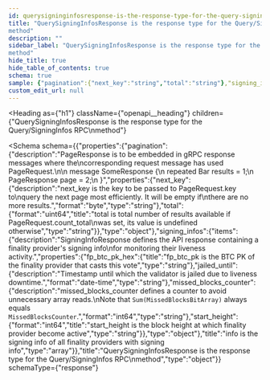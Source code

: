 ```yaml
---
id: querysigninginfosresponse-is-the-response-type-for-the-query-signinginfos-rpc-method
title: "QuerySigningInfosResponse is the response type for the Query/SigningInfos RPC
method"
description: ""
sidebar_label: "QuerySigningInfosResponse is the response type for the Query/SigningInfos RPC
method"
hide_title: true
hide_table_of_contents: true
schema: true
sample: {"pagination":{"next_key":"string","total":"string"},"signing_infos":[{"fp_btc_pk_hex":"string","jailed_until":"2024-07-29T15:51:28.071Z","missed_blocks_counter":"string","start_height":"string"}]}
custom_edit_url: null
---
```



<Heading
  as={"h1"}
  className={"openapi__heading"}
  children={"QuerySigningInfosResponse is the response type for the Query/SigningInfos RPC\nmethod"}
>
</Heading>





<Schema
  schema={{"properties":{"pagination":{"description":"PageResponse is to be embedded in gRPC response messages where the\ncorresponding request message has used PageRequest.\n\n message SomeResponse {\n         repeated Bar results = 1;\n         PageResponse page = 2;\n }","properties":{"next_key":{"description":"next_key is the key to be passed to PageRequest.key to\nquery the next page most efficiently. It will be empty if\nthere are no more results.","format":"byte","type":"string"},"total":{"format":"uint64","title":"total is total number of results available if PageRequest.count_total\nwas set, its value is undefined otherwise","type":"string"}},"type":"object"},"signing_infos":{"items":{"description":"SigningInfoResponse defines the API response containing a finality provider's signing info\nfor monitoring their liveness activity.","properties":{"fp_btc_pk_hex":{"title":"fp_btc_pk is the BTC PK of the finality provider that casts this vote","type":"string"},"jailed_until":{"description":"Timestamp until which the validator is jailed due to liveness downtime.","format":"date-time","type":"string"},"missed_blocks_counter":{"description":"missed_blocks_counter defines a counter to avoid unnecessary array reads.\nNote that `Sum(MissedBlocksBitArray)` always equals `MissedBlocksCounter`.","format":"int64","type":"string"},"start_height":{"format":"int64","title":"start_height is the block height at which finality provider become active","type":"string"}},"type":"object"},"title":"info is the signing info of all finality providers with signing info","type":"array"}},"title":"QuerySigningInfosResponse is the response type for the Query/SigningInfos RPC\nmethod","type":"object"}}
  schemaType={"response"}
>
  
</Schema>
            